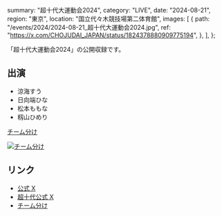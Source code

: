   summary: "超十代大運動会2024",
  category: "LIVE",
  date: "2024-08-21",
  region: "東京",
  location: "国立代々木競技場第二体育館",
  images: [
    {
      path: "/events/2024/2024-08-21_超十代大運動会2024.jpg",
      ref: "https://x.com/CHOJUDAI_JAPAN/status/1824378880909775194",
    },
  ],
};

「超十代大運動会2024」の公開収録です。

## 出演

- 涼海すう
- 日向端ひな
- 松本ももな
- 籾山ひめり

[チーム分け](https://x.com/CHOJUDAI_JAPAN/status/1824735646193418476)

[![チーム分け](/events/2024/2024-08-21_超十代大運動会2024_チーム分け.jpg)](/events/2024/2024-08-21_超十代大運動会2024_チーム分け.jpg)

## リンク

- [公式 X](https://x.com/takanenofficial/status/1824378099427086505)
- [超十代公式 X](https://x.com/CHOJUDAI_JAPAN/status/1824378880909775194)
- [チーム分け](https://x.com/CHOJUDAI_JAPAN/status/1824735646193418476)
